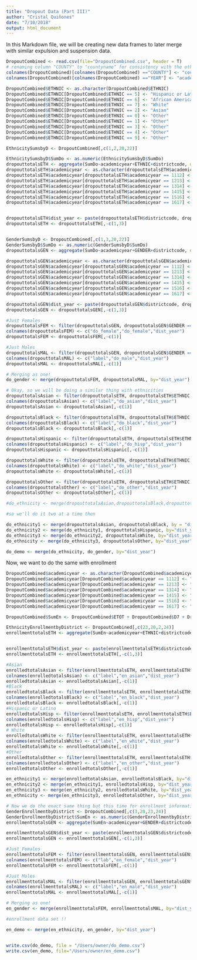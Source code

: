 ```yaml
---
title: "Dropout Data (Part III)"
author: "Cristal Quiñones"
date: "7/10/2018"
output: html_document
---
```

In this Markdown file, we will be creating new data frames to later merge with similar expulsion and suspension data. 

```r
DropoutCombined <- read.csv(file="DropoutCombined.csv", header = T)
# renaming column "COUNTY" to "countyname" for consistency with the other data sets for when we merge 
colnames(DropoutCombined)[colnames(DropoutCombined) =="COUNTY"] <- "countycode"
colnames(DropoutCombined)[colnames(DropoutCombined) =="YEAR"] <- "academicyear"

DropoutCombined$ETHNIC <- as.character(DropoutCombined$ETHNIC)
DropoutCombined$ETHNIC[DropoutCombined$ETHNIC == 5] <- "Hispanic or Latino"
DropoutCombined$ETHNIC[DropoutCombined$ETHNIC == 6] <- "African American"
DropoutCombined$ETHNIC[DropoutCombined$ETHNIC == 7] <- "White"
DropoutCombined$ETHNIC[DropoutCombined$ETHNIC == 2] <- "Asian"
DropoutCombined$ETHNIC[DropoutCombined$ETHNIC == 0] <- "Other"
DropoutCombined$ETHNIC[DropoutCombined$ETHNIC == 1] <- "Other"
DropoutCombined$ETHNIC[DropoutCombined$ETHNIC == 3] <- "Other"
DropoutCombined$ETHNIC[DropoutCombined$ETHNIC == 4] <- "Other"
DropoutCombined$ETHNIC[DropoutCombined$ETHNIC == 9] <- "Other"

EthnicitySumsbyD <- DropoutCombined[,c(1,2,20,22)]

EthnicitySumsbyD$SumDo <- as.numeric(EthnicitySumsbyD$SumDo)
dropouttotalsETH <- aggregate(SumDo~academicyear+ETHNIC+districtcode, data=EthnicitySumsbyD,sum)
dropouttotalsETH$academicyear <- as.character(dropouttotalsETH$academicyear)
dropouttotalsETH$academicyear[dropouttotalsETH$academicyear == 1112] <- "2011-12"
dropouttotalsETH$academicyear[dropouttotalsETH$academicyear == 1213] <- "2012-13"
dropouttotalsETH$academicyear[dropouttotalsETH$academicyear == 1314] <- "2013-14"
dropouttotalsETH$academicyear[dropouttotalsETH$academicyear == 1415] <- "2014-15"
dropouttotalsETH$academicyear[dropouttotalsETH$academicyear == 1516] <- "2015-16"
dropouttotalsETH$academicyear[dropouttotalsETH$academicyear == 1617] <- "2016-17"


dropouttotalsETH$dist_year <- paste(dropouttotalsETH$districtcode, dropouttotalsETH$academicyear, sep = "_")
dropouttotalsETH <- dropouttotalsETH[,-c(1,3)] 


GenderSumsbyD <- DropoutCombined[,c(1,3,20,22)]
GenderSumsbyD$SumDo <- as.numeric(GenderSumsbyD$SumDo)
dropouttotalsGEN <- aggregate(SumDo~academicyear+GENDER+districtcode, data = GenderSumsbyD,sum)

dropouttotalsGEN$academicyear <- as.character(dropouttotalsGEN$academicyear)
dropouttotalsGEN$academicyear[dropouttotalsGEN$academicyear == 1112] <- "2011-12"
dropouttotalsGEN$academicyear[dropouttotalsGEN$academicyear == 1213] <- "2012-13"
dropouttotalsGEN$academicyear[dropouttotalsGEN$academicyear == 1314] <- "2013-14"
dropouttotalsGEN$academicyear[dropouttotalsGEN$academicyear == 1415] <- "2014-15"
dropouttotalsGEN$academicyear[dropouttotalsGEN$academicyear == 1516] <- "2015-16"
dropouttotalsGEN$academicyear[dropouttotalsGEN$academicyear == 1617] <- "2016-17"

dropouttotalsGEN$dist_year <- paste(dropouttotalsGEN$districtcode, dropouttotalsGEN$academicyear, sep="_")
dropouttotalsGEN <- dropouttotalsGEN[,-c(1,3)]

#Just Females
dropouttotalsFEM <- filter(dropouttotalsGEN, dropouttotalsGEN$GENDER == "F")
colnames(dropouttotalsFEM) <- c("do_female","do_female","dist_year")
dropouttotalsFEM <- dropouttotalsFEM[,-c(1)]

#Just Males
dropouttotalsMAL <- filter(dropouttotalsGEN, dropouttotalsGEN$GENDER =="M")
colnames(dropouttotalsMAL) <- c("label","do_male","dist_year")
dropouttotalsMAL <- dropouttotalsMAL[,-c(1)]

# Merging as one! 
do_gender <- merge(dropouttotalsFEM, dropouttotalsMAL, by="dist_year")

```

```r
# Okay, so we will be doing a similar thing with ethnicities 
dropouttotalsAsian <- filter(dropouttotalsETH, dropouttotalsETH$ETHNIC == "Asian")
colnames(dropouttotalsAsian) <- c("label","do_asian","dist_year")
dropouttotalsAsian <- dropouttotalsAsian[,-c(1)]

dropouttotalsBlack <- filter(dropouttotalsETH, dropouttotalsETH$ETHNIC == "African American")
colnames(dropouttotalsBlack) <- c("label","do_black","dist_year")
dropouttotalsBlack <- dropouttotalsBlack[,-c(1)]

dropouttotalsHispanic <- filter(dropouttotalsETH, dropouttotalsETH$ETHNIC == "Hispanic or Latino")
colnames(dropouttotalsHispanic) <- c("label","do_hisp","dist_year")
dropouttotalsHispanic <- dropouttotalsHispanic[,-c(1)]

dropouttotalsWhite <- filter(dropouttotalsETH, dropouttotalsETH$ETHNIC == "White")
colnames(dropouttotalsWhite) <- c("label","do_white","dist_year")
dropouttotalsWhite <- dropouttotalsWhite[,-c(1)]

dropouttotalsOther <- filter(dropouttotalsETH, dropouttotalsETH$ETHNIC == "Other")
colnames(dropouttotalsOther) <- c("label","do_other","dist_year")
dropouttotalsOther <- dropouttotalsOther[,-c(1)]

#do_ethnicity <- merge(dropouttotalsAsian,dropouttotalsBlack,dropouttotalsHispanic,dropouttotalsWhite, dropouttotalsOther, by="dist_year") --- does not work becuase merge is for two data frames only 

#so we'll do it two at a time then 

do_ethnicity1 <- merge(dropouttotalsAsian, dropouttotalsBlack, by = "dist_year")
do_ethnicity2 <- merge(do_ethnicity1, dropouttotalsHispanic, by="dist_year")
do_ethnicity3 <- merge(do_ethnicity2, dropouttotalsWhite, by="dist_year")
do_ethnicity <- merge(do_ethnicity3, dropouttotalsOther, by="dist_year")

do_demo <- merge(do_ethnicity, do_gender, by="dist_year")

``` 

Now, we want to do the same with enrollment 
```r
DropoutCombined$academicyear <- as.character(DropoutCombined$academicyear)
DropoutCombined$academicyear[DropoutCombined$academicyear == 1112] <- "2011-12"
DropoutCombined$academicyear[DropoutCombined$academicyear == 1213] <- "2012-13"
DropoutCombined$academicyear[DropoutCombined$academicyear == 1314] <- "2013-14"
DropoutCombined$academicyear[DropoutCombined$academicyear == 1415] <- "2014-15"
DropoutCombined$academicyear[DropoutCombined$academicyear == 1516] <- "2015-16"
DropoutCombined$academicyear[DropoutCombined$academicyear == 1617] <- "2016-17"

DropoutCombined$SumEn <- DropoutCombined$ETOT + DropoutCombined$D7 + DropoutCombined$D8

EthnicityEnrollmentbyDistrict <- DropoutCombined[,c(23,20,2,24)]
enrollmenttotalsETH <- aggregate(SumEn~academicyear+ETHNIC+districtcode, data=EthnicityEnrollmentbyDistrict,sum)


enrollmenttotalsETH$dist_year <- paste(enrollmenttotalsETH$districtcode, enrollmenttotalsETH$academicyear, sep = "_")
enrollmenttotalsETH <- enrollmenttotalsETH[,-c(1,3)] 

#Asian
enrolledtotalsAsian <- filter(enrollmenttotalsETH, enrollmenttotalsETH$ETHNIC=="Asian")
colnames(enrolledtotalsAsian) <- c("label","en_asian","dist_year")
enrolledtotalsAsian <- enrolledtotalsAsian[,-c(1)]
#Black
enrolledtotalsBlack <- filter(enrollmenttotalsETH, enrollmenttotalsETH$ETHNIC=="African American")
colnames(enrolledtotalsBlack) <- c("label","en_black","dist_year")
enrolledtotalsBlack <- enrolledtotalsBlack[,-c(1)]
#Hispanic or Latino 
enrolledtotalsHisp <- filter(enrollmenttotalsETH, enrollmenttotalsETH$ETHNIC=="Hispanic or Latino")
colnames(enrolledtotalsHisp) <- c("label","en_hisp","dist_year")
enrolledtotalsHisp <- enrolledtotalsHisp[,-c(1)]
# White 
enrolledtotalsWhite <- filter(enrollmenttotalsETH, enrollmenttotalsETH$ETHNIC=="White")
colnames(enrolledtotalsWhite) <- c("label","en_white","dist_year")
enrolledtotalsWhite <- enrolledtotalsWhite[,-c(1)]
#Other 
enrolledtotalsOther <- filter(enrollmenttotalsETH, enrollmenttotalsETH$ETHNIC=="Other")
colnames(enrolledtotalsOther) <- c("label","en_other","dist_year")
enrolledtotalsOther <- enrolledtotalsOther[,-c(1)]

en_ethnicity1 <- merge(enrolledtotalsAsian, enrolledtotalsBlack, by="dist_year")
en_ethnicity2 <- merge(en_ethnicity1, enrolledtotalsHisp, by="dist_year")
en_ethnicity3 <- merge(en_ethnicity2, enrolledtotalsWhite, by="dist_year")
en_ethnicity <- merge(en_ethnicity3, enrolledtotalsOther, by="dist_year")

# Now we do the exact same thing but this time for enrollment information of gender 
GenderEnrollmentbyDistrict <- DropoutCombined[,c(3,20,23,24)]
GenderEnrollmentbyDistrict$SumEn <- as.numeric(GenderEnrollmentbyDistrict$SumEn)
enrollmenttotalsGEN <- aggregate(SumEn~academicyear+GENDER+districtcode, data = GenderEnrollmentbyDistrict,sum)

enrollmenttotalsGEN$dist_year <- paste(enrollmenttotalsGEN$districtcode, enrollmenttotalsGEN$academicyear, sep="_")
enrollmenttotalsGEN <- enrollmenttotalsGEN[,-c(1,3)]

#Just Females
enrollmenttotalsFEM <- filter(enrollmenttotalsGEN, enrollmenttotalsGEN$GENDER == "F")
colnames(enrollmenttotalsFEM) <- c("lab","en_female","dist_year")
enrollmenttotalsFEM <- enrollmenttotalsFEM[,-c(1)]

#Just Males
enrollmenttotalsMAL <- filter(enrollmenttotalsGEN, enrollmenttotalsGEN$GENDER =="M")
colnames(enrollmenttotalsMAL) <- c("label","en_male","dist_year")
enrollmenttotalsMAL <- enrollmenttotalsMAL[,-c(1)]

# Merging as one! 
en_gender <- merge(enrollmenttotalsFEM, enrollmenttotalsMAL, by="dist_year")

#enrollment data set !! 

en_demo <- merge(en_ethnicity, en_gender, by="dist_year")


write.csv(do_demo, file = "/Users/owner/do_demo.csv")
write.csv(en_demo, file="/Users/owner/en_demo.csv")

``` 
